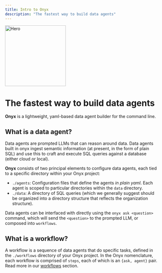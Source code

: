 ```yaml
---
title: Intro to Onyx
description: "The fastest way to build data agents"
---
```


<img class="rounded-lg" height="200" noZoom src="/images/hero.png" alt="Hero" />

# The fastest way to build data agents

**Onyx** is a lightweight, yaml-based data agent builder for the command line.

## What is a data agent?

Data agents are prompted LLMs that can reason around data. Data agents built in
onyx ingest semantic information (at present, in the form of plain SQL) and use
this to craft and execute SQL queries against a database (either cloud or
local).

**Onyx** consists of two principal elements to configure data agents, each tied
to a specific directory within your Onyx project:

- `./agents`: Configuration files that define the agents *in plain yaml*. Each
agent is scoped to particular directories within the `data` directory.
- `./data`: A directory of SQL queries (which we generally suggest should be
organized into a directory structure that reflects the organization structure).

Data agents can be interfaced with directly using the `onyx ask <question>`
command, which will send the `<question>` to the prompted LLM, or composed into `workflows`.

## What is a workflow?

A workflow is a sequence of data agents that do specific tasks, defined in the
`./workflows` directory of your Onyx project. In the Onyx
nomenclature, each workflow is comprised of `steps`, each of which is an `{ask,
agent}` pair. Read more in our [workflows](/learn-about-onyx/workflows) section.
